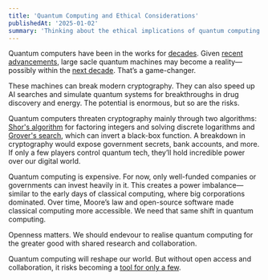 ```yaml
---
title: 'Quantum Computing and Ethical Considerations'
publishedAt: '2025-01-02'
summary: 'Thinking about the ethical implications of quantum computing and how best to ensure that the technology is used for the greater good.'
---
```


Quantum computers have been in the works for [decades](https://www.daviddeutsch.org.uk/wp-content/deutsch85.pdf). Given [recent advancements](https://www.nature.com/articles/s41586-024-08449-y), large sacle quantum machines may become a reality—possibly within the [next decade](https://nvlpubs.nist.gov/nistpubs/ir/2024/NIST.IR.8547.ipd.pdf). That’s a game-changer.

These machines can break modern cryptography. They can also speed up AI searches and simulate quantum systems for breakthroughs in drug discovery and energy. The potential is enormous, but so are the risks.

Quantum computers threaten cryptography mainly through two algorithms: [Shor's algorithm](https://arxiv.org/abs/quant-ph/9508027) for factoring integers and solving discrete logarithms and [Grover's search](https://arxiv.org/abs/quant-ph/9605043), which can invert a black-box function. A breakdown in cryptography would expose government secrets, bank accounts, and more. If only a few players control quantum tech, they’ll hold incredible power over our digital world.

Quantum computing is expensive. For now, only well-funded companies or governments can invest heavily in it. This creates a power imbalance—similar to the early days of classical computing, where big corporations dominated. Over time, Moore’s law and open-source software made classical computing more accessible. We need that same shift in quantum computing.

Openness matters. We should endevour to realise quantum computing for the greater good with shared research and collaboration.

Quantum computing will reshape our world. But without open access and collaboration, it risks becoming a [tool for only a few](https://simson.net/ref/NeXT/nextworld/NextWorld_Extra/92.09.Sept.NWE/92.09.Sept.NWExtra11.html).